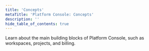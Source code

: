```yaml
---
title: 'Concepts'
metaTitle: 'Platform Console: Concepts'
description: ''
hide_table_of_contents: true
---
```


<TopBlock title={frontMatter.title}>

Learn about the main building blocks of Platform Console, such as workspaces, projects, and billing.

<Subsections depth="4" />

</TopBlock>
